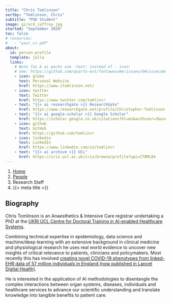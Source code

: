 ```yaml
---
title: "Chris Tomlinson"
sortby: "Tomlinson, Chris"
subtitle: "PhD Student"
image: girard_jeffrey.jpg
started: "September 2020"
toc: false
# resources: 
#   - "your_cv.pdf"
about:
  id: person-profile
  template: jolla
  links:
    # Note fas & ai packs use -text: instead of - icon:
    # See: https://github.com/quarto-ext/fontawesome/issues/6#issuecomment-1188620081
    - icon: globe
      text: Personal Website
      href: https://www.ctomlinson.net/
    - icon: twitter
      text: Twitter
      href: https://www.twitter.com/tomlincr
    - text: "{{< ai researchgate >}} ResearchGate"
      href: https://www.researchgate.net/profile/Christopher-Tomlinson
    - text: "{{< ai google-scholar >}} Google Scholar"
      href: https://scholar.google.co.uk/citations?hl=en&authuser=3&user=NcKe1aEAAAAJ
    - icon: github
      text: GitHub
      href: https://github.com/tomlincr
    - icon: linkedin
      text: LinkedIn
      href: https://www.linkedin.com/in/tomlincr
    - text: "{{< ai archive >}} UCL"
      href: https://iris.ucl.ac.uk/iris/browse/profile?upi=CTOML04 
---
```


```{=html}
<nav aria-label="breadcrumb">
  <ol class="breadcrumb">
    <li class="breadcrumb-item"><a href="../../index.html">Home</a></li>
    <li class="breadcrumb-item"><a href="../../people.html">People</a></li>
    <li class="breadcrumb-item active">Research Staff</li>
    <li class="breadcrumb-item active" aria-current="page">{{< meta title >}}</li>
  </ol>
</nav>
```

:::{#person-profile}
:::

## Biography

Chris Tomlinson is an Anaesthetics & Intensive Care registrar undertaking a PhD at the [UKRI UCL Centre for Doctoral Training in AI-enabled Healthcare Systems](https://www.ucl.ac.uk/aihealth-cdt/).

Combining technical expertise in epidemiology, data science and machine/deep learning with an extensive background in clinical medicine and physiological research he uses real world evidence to uncover new insights of critical relevance to patients, clinicians and policymakers. Most recently this has involved [creating novel COVID-19 phenotypes from linked-EHR data of 57 million individuals in England (now published in Lancet Digital Health)](https://doi.org/10.1016/S2589-7500(22)00091-7).

He is interested in the application of AI methodologies to disentangle the complex interactions between organ systems, diseases, individuals and healthcare services to advance our scientific understanding and translate knowledge into tangible benefits to patient care.